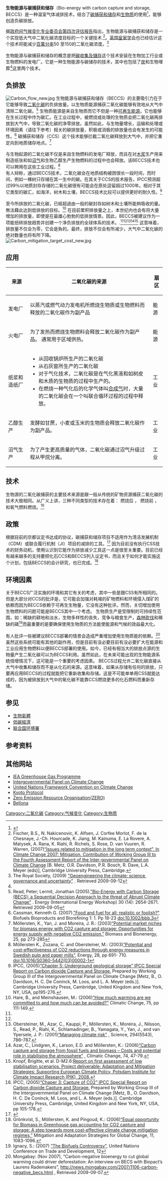 '''生物能源与碳捕获和储存'''（Bio-energy with carbon capture and storage, BECCS）是一种温室气体减排技术，结合了[[碳收集及儲存|碳捕获和储存]]和[[生物质|生物质]]的使用<ref name=rhodes>{{cite journal
 |title        = Biomass with Capture: Negative Emissions Within social and Environmental Constraints
 |last         = Keith
 |first        = W.
 |journal      = 
 |issue        = 87
 |pages        = 321-328
 |year         = 2008
 |publisher    = [[Climatic_Change|Climatic Change]]
 |url          = http://people.ucalgary.ca/~keith/papers/95.Rhodes.BiomassWithCaptureEd.e.pdf
 |format       = PDF
 |accessdate   = 2009-09-05
 |archive-date = 2011-07-16
 |archive-url  = https://web.archive.org/web/20110716102249/http://people.ucalgary.ca/~keith/papers/95.Rhodes.BiomassWithCaptureEd.e.pdf
 |dead-url     = no
}}</ref>，能够创造负碳排放。

据[[政府间气候变化专业委员会第四次评估报告|政府间气候变化专业委员会第四次评估报告]]指出，生物能源与碳捕获和储存是一个实现低大气中二氧化碳浓度目标的一个关键技术.<ref name=IPCC2007>Fischer, B.S., N. Nakicenovic, K. Alfsen, J. Corfee Morlot, F. de la Chesnaye, J.-Ch. Hourcade, K. Jiang, M. Kainuma, E. La Rovere, A. Matysek, A. Rana, K. Riahi, R. Richels, S. Rose, D. van Vuuren, R. Warren, (2007)[http://www.ipcc.ch/pdf/assessment-report/ar4/wg3/ar4-wg3-chapter3.pdf “Issues related to mitigation in the long term context”, In Climate Change 2007: Mitigation. Contribution of Working Group III to the Fourth Assessment Report of the Inter-governmental Panel on Climate Change] {{Wayback|url=http://www.ipcc.ch/pdf/assessment-report/ar4/wg3/ar4-wg3-chapter3.pdf |date=20180922223618 }} [B. Metz, O.R. Davidson, P.R. Bosch, R. Dave, L.A. Meyer (eds)], Cambridge University Press, Cambridge.</ref>。[[英国皇家学会|英国皇家学会]]也已经估计这个技术将能减少[[百萬分率|百萬分率]]50 至150的二氧化碳浓度。<ref name=RoyalSociety>The Royal Society, (2009) [http://royalsociety.org/displaypagedoc.asp?id=35151 "Geoengineering the climate: science, governance and uncertainty"] {{Wayback|url=http://royalsociety.org/displaypagedoc.asp?id=35151 |date=20090907031520 }}. Retrieved 2009-09-12</ref>
<br>
<br>
生物能源与碳捕获和储存的概念是把[[碳收集及儲存|碳收集及儲存]]这个技术安装在生物加工行业或生物燃料的发电厂。它是一种生物能源与碳储存的技术，其中也包括了[[炭|炭]]和生物埋葬<ref name=rhodes/>这里两个技术。

== 负排放 ==
[[Image:Carbon_flow_new.jpg|thumb]]
生物能源与碳捕获和储存（BECCS）的主要吸引力在于它能够导致[[二氧化碳|二氧化碳]]的负排放量。以生物质能源捕获二氧化碳能够有效地从大气中清除二氧化碳。<ref name=read> Read, Peter; Lermit, Jonathan (2005).[http://www.etsap.org/worksh_6_2003/2003P_read.pdf "Bio-Energy with Carbon Storage (BECS): a Sequential Decision Approach to the threat of Abrupt Climate Change"] {{webarchive|url=https://web.archive.org/web/20110726035842/http://www.etsap.org/worksh_6_2003/2003P_read.pdf |date=2011-07-26 }}. Energy (International Energy Workshop) 30 (14): 2654-2671. Retrieved 2009-09-05</ref>
生物质能源是来自生物质而它不但是一种[[可再生能源|可再生能源]]，它也能够在生长过程中作为碳汇。在工业过程中，被燃烧或处理的生物质会把二氧化碳再排放到大气中，导致二氧化碳的净零排放。虽然如此，与生物量增长，运输和处理或环境因素（请往下参考）相关的碳排放量，积极或消极的排放量也会有发生的可能性。<ref>Cassman, Kenneth G. (2007).[http://digitalcommons.unl.edu/cgi/viewcontent.cgi?article=1114&context=agronomyfacpub "Food and fuel for all: realistic or foolish?"] {{Wayback|url=http://digitalcommons.unl.edu/cgi/viewcontent.cgi?article=1114&context=agronomyfacpub |date=20210123023858 }} Biofuels Bioproducts and Biorefining 1: 1. Pp 18-23 doi:10.1002/bbb.3</ref> 碳捕获和储存（CCS）这个技术能够拦截二氧化碳释放到大气中，并把它重定向到地质储存地点。<ref>Möllersten, K., Yan, J. and Moreira, J. R.: (2003)[http://www.sciencedirect.com/science?_ob=ArticleURL&_udi=B6V22-487MW98-1&_user=10&_rdoc=1&_fmt=&_orig=search&_sort=d&_docanchor=&view=c&_acct=C000050221&_version=1&_urlVersion=0&_userid=10&md5=2ad648aae5962b589a9bffdfd49b674c “Potential market niches for biomass energy with CO2 capture and storage: Opportunities for energy supply with negative CO2 emission.”]{{Dead link}} Biomass and Bionenergy, 25, pp 273-285</ref><br><br>
与生物起源的二氧化碳不仅是来自生物燃料的发电厂释放，而且在对[[木浆|木浆]]生产用来制造纸张和如[[沼气|沼气]]和生物乙醇生产生物燃料的过程中也会释放。该BECCS技术也可以聘用在这些工业过程。<ref>Möllersten K., Zuzana, C. and Obersteiner, M.: (2003)[http://www.sciencedirect.com/science?_ob=ArticleURL&_udi=B6V2S-482YVX1-4&_user=10&_rdoc=1&_fmt=&_orig=search&_sort=d&_docanchor=&view=c&_acct=C000050221&_version=1&_urlVersion=0&_userid=10&md5=eaff7eb740538178e5b24fd0948e7b29 “Potential and cost-effectiveness of CO2 reductions through energy measures in Swedish pulp and paper mills”]{{Dead link}}, Energy, 28, pp 691- 710. doi:10.1016/S0360-5442(03)00002-1</ref>
<br>
有人辩称，通过BECCS技术，二氧化碳会在地质结构被困很长一段时间，而时间，例如一棵树只存储在其一生中的碳。在其关于CCS的技术报告，IPCC预测超过99％以地质封存存储的二氧化碳很有可能会在原处逗留超过1000年。相对于其它类型的碳汇，如海洋，树木和土壤，BECCS技术比较可以提供更好的耐久性。<ref name=IPCC5>IPCC, (2005)[http://www.ipcc.ch/pdf/special-reports/srccs/srccs_chapter5.pdf  “Chapter 5: Underground geological storage” IPCC Special Report on Carbon dioxide Capture and Storage.] {{Wayback|url=http://www.ipcc.ch/pdf/special-reports/srccs/srccs_chapter5.pdf |date=20170513141736 }} Prepared by Working Group III of the Intergovernmental Panel on Climate Change [Metz, B., O. Davidson, H. C. De Coninck, M. Loos, and L. A. Meyer (eds.)]. Cambridge University Press, Cambridge, United Kingdom and New York, NY, USA, pp195-276.</ref> 
<br><br>
至今所排放的二氧化碳，已經超過由一般的碳封存如树木和土壤所能夠吸收的量。無法藉此达到低排放的目标。<ref name=hare>Hare, B., and Meinshausen, M.: (2006)[http://www.springerlink.com/content/g5861615714m7381/  “How much warming are we committed to and how much can be avoided?”]{{Dead link|date=2020年3月 |bot=InternetArchiveBot |fix-attempted=yes }} Climatic Change, 75, pp 111-149.</ref> 在目前累积排放量之上，本世纪内也会有将大量增加的排放量，即使是在最雄心勃勃的低排放情景。因此，BECCS被建议作为一项能扭转排放趋势并创建一个净负排放的全球体系的技术。.<ref name=IPCC2007/><ref name=hare/><ref>Obersteiner, M., Azar, C., Kauppi, P., Möllersten, K., Moreira, J., Nilsson, S., Read, P., Riahi, K., Schlamadinger, B., Yamagata, Y., Yan, J., and van Ypersele, J. P.: (2001)[http://www.ncbi.nlm.nih.gov/pubmed/11681318  “Managing climate risk”] {{Wayback|url=http://www.ncbi.nlm.nih.gov/pubmed/11681318 |date=20200425055835 }}, Science, 294(5543), 786–787.</ref><ref name=Azar>Azar, C., Lindgren, K., Larson, E.D. and Möllersten, K.: (2006)[http://www.environmental-expert.com/Files%5C6063%5Carticles%5C6220%5Cw30h4274h130580u.pdf  “Carbon capture and storage from fossil fuels and biomass – Costs and potential role in stabilising the atmosphere”] {{Wayback|url=http://www.environmental-expert.com/Files%5C6063%5Carticles%5C6220%5Cw30h4274h130580u.pdf |date=20160407094557 }}, Climatic Change, 74, 47-79.</ref><ref>Knopf, Brigitte, et al. D-M2.6:[http://www.sciencedirect.com/science?_ob=ArticleURL&_udi=B6V2S-4PYR47M-1&_user=10&_rdoc=1&_fmt=&_orig=search&_sort=d&_docanchor=&view=c&_searchStrId=1003038067&_rerunOrigin=google&_acct=C000050221&_version=1&_urlVersion=0&_userid=10&md5=5f6df8c7b9ce11adf62e55f6b577bf88 Report on first assessment of low stabilisation scenarios. Project deliverable: Adaptation and Mitigation Strategies: Supporting European Climate Policy, Potsdam Institute for Climate Impact Research (PIK), 2008.]{{Dead link}}</ref> 这意味着，排放量不仅会为零，它会是負的。最终，排放不仅会有所减少，大气中二氧化碳的绝对数量也将有所下降。<br>

[[Image:Carbon_mitigation_target_cost_new.jpg|thumb]]

== 应用 ==
{| class="wikitable"
|-
! '''来源'''
! '''二氧化碳的来源'''
! '''扇区'''
|-
| 发电厂
| 以蒸汽或燃气动力发电机所燃烧生物质或生物燃料而释放的二氧化碳作为副产品
| 能源
|-
| 火电厂
| 为了发热而燃烧生物燃料会释放二氧化碳作为副产品。 通常用于区域供热。
| 能源
|-
| 纸浆和造纸厂
| 
*从回收锅炉所生产的二氧化碳
*从石灰窑所生产的二氧化碳
*对于气化技术，二氧化碳是在气化黑液和如树皮和木质的生物质的过程中生产的。 
*在燃烧一种气化后的化学气体叫[[合成气|合成气]]时，大量的二氧化碳会在一个叫联合循环过程的过程中释放。
| 工业
|-
| 乙醇生产
| 发酵如甘蔗，小麦或玉米的生物质会释放二氧化碳作为副产品。
| 工业
|-
| 沼气生产
| 为了产生更高质量的气体，二氧化碳通过沼气升级过程从甲烷分离。
| 工业
|}

== 技术 ==
生物源的二氧化碳捕获的主要技术来源是跟一般从传统的矿物资源捕获二氧化碳的技术大致相同。从广义上讲，三种不同类型的技术存在着： 燃烧后 ， 燃烧前 ，和氧气燃料燃烧。<ref>IPCC, (2005)[http://www.ipcc.ch/pdf/special-reports/srccs/srccs_chapter3.pdf “Chaper 3: Capture of CO2” IPCC Special Report on Carbon dioxide Capture and Storage.] {{Wayback|url=http://www.ipcc.ch/pdf/special-reports/srccs/srccs_chapter3.pdf |date=20170517012126 }} Prepared by Working Group III of the Intergovernmental Panel on Climate Change [Metz, B., O. Davidson, H. C. De Coninck, M. Loos, and L. A. Meyer (eds.)]. Cambridge University Press, Cambridge, United Kingdom and New York, NY, USA, pp 105-178.</ref>

== 政策 ==
根据目前的京都议定书达成的协议，碳捕获和储存项目不适用作为清洁发展机制（CDM）或联合履行机制（JI）项目的减排的工具。<ref>{{Cite web |url=http://ec.europa.eu/environment/climat/emission/index_en.htm |title=Emission Trading Scheme (EU ETS) from ec.europa.eu |access-date=2010-01-29 |archive-date=2010-09-29 |archive-url=https://web.archive.org/web/20100929161808/http://ec.europa.eu/environment/climat/emission/index_en.htm |dead-url=no }}</ref> 因为目前没有执行CSS技术的财务动机，使用认识到它能作为排放减少工具这一点是很至关重要。目前已经有越来越多的支持要把化石CCS和BECCS列入议定书，而且关于如何才能实施这个计划，包括BECCS的会计研究，也已完成。<ref>Grönkvist, S., Möllersten, K. and Pingoud, K.: (2006)[http://ideas.repec.org/a/spr/masfgc/v11y2006i5p1083-1096.html “Equal opportunity for Biomass in Greenhouse gas accounting for CO2 capture and storage: A step towards more cost-effective climate change mitigation regimes,”] {{Wayback|url=http://ideas.repec.org/a/spr/masfgc/v11y2006i5p1083-1096.html |date=20160313145727 }} Mitigation and Adaptation Strategies for Global Change, 11, 1083-1096.</ref>


== 环境因素 ==
关于BECCS广泛实施的环境和其它有关的考虑，其中一些是跟CSS有所相同的。但是大部分对CCS的批评是，它可能会加强对耗竭的矿物燃料和环境侵入煤矿的依赖而因为BECCS依赖于可再生生物量，它没有这种批评。然而，关切增加使用生物燃料的问题可能是BECCS其中一个考虑。
生物质生产是受限制的可持续性范围，如：稀缺的耕地和淡水，生物多样性的丧失，竞争与粮食生产，[[森林砍伐|森林砍伐]]和稀缺的磷<ref>Ignacy, S.: (2007) [http://www.unctad.org/en/docs/ditcted200712_en.pdf  “The Biofuels Controversy”,] {{Wayback|url=http://www.unctad.org/en/docs/ditcted200712_en.pdf |date=20110607010953 }} United Nations Conference on Trade and Development, 12</ref>而最重要的是要确保使用生物质的方法能使能源和气候的效益最大化。<br><br>
有人批评一些被建议BECCS部署的情景会造成严重增加使用生物质能的依赖。<ref>Mongabay: (Nov 2007), “Carbon-negative bioenergy to cut global warming could driver deforestation: An interview on BECS with Biopact’s Laurens Rademakers”, http://news.mongabay.com/2007/1106-carbon-negative_becs.html {{Wayback|url=http://news.mongabay.com/2007/1106-carbon-negative_becs.html |date=20120422175550 }}, Retrieved 2009-09-07.</ref>虽然这些系统可能有其他的副作用，但是目前有没必要目前有没必要扩大在能源和工业应用生物燃料以便BECCS部署的使用。如今，已经有相当大的排放点源的生物量产生二氧化碳可以为BECCS利用。虽然如此，在未来可能出现的生物能源系统倍增情况下，这可能是一个重要的考虑因素。
BECCS过程允许二氧化碳直接从大气中收集和储存而不是从化石的来源。这意味着，如果从存储有任何的排放，只要再应用BECCS的过程就能把它重新收集和存储。这是不可能单单用CSS就能达成的，因为被排放到大气中的氧化碳不能靠CCS燃烧更多的化石燃料而重新存储。

==参见==
{{Portal|Sustainable development|Sustainable development.svg}}
{{Wikinewscat|Renewable energy}}

* [[生物氣體|生物氣體]]
* [[低碳經濟|低碳經濟]]
* [[联合国环境署|联合国环境署]]

==参考资料==
{{reflist|2}}

==其他网站==
*[http://www.ieagreen.org.uk/ IEA Greenhouse  Gas Programme] {{Wayback|url=http://www.ieagreen.org.uk/ |date=20210415041014 }}
*[http://www.ipcc.ch/ Intergovernmental Panel on Climate Change] {{Wayback|url=http://www.ipcc.ch/ |date=20170915050210 }}
*[http://unfccc.int/2860.php/ United Nations Framework Convention on Climate Change] {{Wayback|url=http://unfccc.int/2860.php/ |date=20210223151918 }}
*[http://unfccc.int/kyoto_protocol/items/2830.php/ Kyoto Protocol] {{Wayback|url=http://unfccc.int/kyoto_protocol/items/2830.php/ |date=20210421064030 }}
*[http://www.zero.no/ Zero Emission Resource Organisation(ZERO)] {{Wayback|url=http://www.zero.no/ |date=20070929003830 }}
*[http://www.bellona.org/ Bellona] {{Wayback|url=http://www.bellona.org/ |date=20081221152834 }}

[[Category:二氧化碳|Category:二氧化碳]]
[[Category:气候变化|Category:气候变化]]
[[Category:生物质|Category:生物质]]